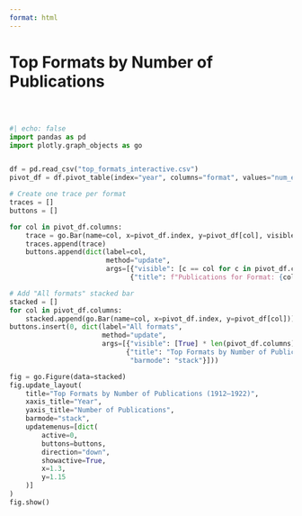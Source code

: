 ```yaml
---
format: html
---
```


<h1 class="page-top">Top Formats by Number of Publications</h1>

<div style="margin-top: 60px;"></div>


```python
#| echo: false
import pandas as pd
import plotly.graph_objects as go


df = pd.read_csv("top_formats_interactive.csv")
pivot_df = df.pivot_table(index="year", columns="format", values="num_entry", aggfunc="sum", fill_value=0).sort_index()

# Create one trace per format
traces = []
buttons = []

for col in pivot_df.columns:
    trace = go.Bar(name=col, x=pivot_df.index, y=pivot_df[col], visible=True)
    traces.append(trace)
    buttons.append(dict(label=col,
                        method="update",
                        args=[{"visible": [c == col for c in pivot_df.columns]},
                              {"title": f"Publications for Format: {col} (1912–1922)"}]))

# Add "All formats" stacked bar
stacked = []
for col in pivot_df.columns:
    stacked.append(go.Bar(name=col, x=pivot_df.index, y=pivot_df[col]))
buttons.insert(0, dict(label="All formats",
                       method="update",
                       args=[{"visible": [True] * len(pivot_df.columns)},
                             {"title": "Top Formats by Number of Publications (1912–1922)",
                              "barmode": "stack"}]))

fig = go.Figure(data=stacked)
fig.update_layout(
    title="Top Formats by Number of Publications (1912–1922)",
    xaxis_title="Year",
    yaxis_title="Number of Publications",
    barmode="stack",
    updatemenus=[dict(
        active=0,
        buttons=buttons,
        direction="down",
        showactive=True,
        x=1.3,
        y=1.15
    )]
)
fig.show()

```